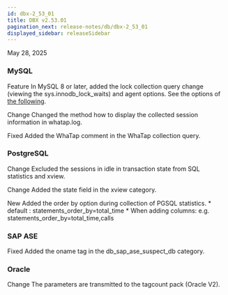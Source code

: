 ```yaml
---
id: dbx-2_53_01
title: DBX v2.53.01
pagination_next: release-notes/db/dbx-2_53_01
displayed_sidebar: releaseSidebar
---
```


May 28, 2025

### MySQL

<Status priority='1'>Feature</Status> In MySQL 8 or later, added the lock collection query change (viewing the sys.innodb_lock_waits) and agent options.
    See the options of [the following](https://docs.whatap.io/mysql/agent-dbx-settings#%EB%9D%BD-%EC%88%98%EC%A7%91-%EA%B4%80%EB%A0%A8-%EC%84%A4%EC%A0%95).

<Status priority='0'>Change</Status> Changed the method how to display the collected session information in whatap.log.

<Status priority='0'>Fixed</Status> Added the WhaTap comment in the WhaTap collection query.

### PostgreSQL

<Status priority='0'>Change</Status> Excluded the sessions in idle in transaction state from SQL statistics and xview.

<Status priority='0'>Change</Status> Added the state field in the xview category.

<Status priority='1'>New</Status> Added the order by option during collection of PGSQL statistics.
    * default : statements_order_by=total_time
    * When adding columns: e.g. statements_order_by=total_time,calls

### SAP ASE

<Status priority='0'>Fixed</Status> Added the oname tag in the db_sap_ase_suspect_db category.

### Oracle

<Status priority='0'>Change</Status> The parameters are transmitted to the tagcount pack (Oracle V2).
